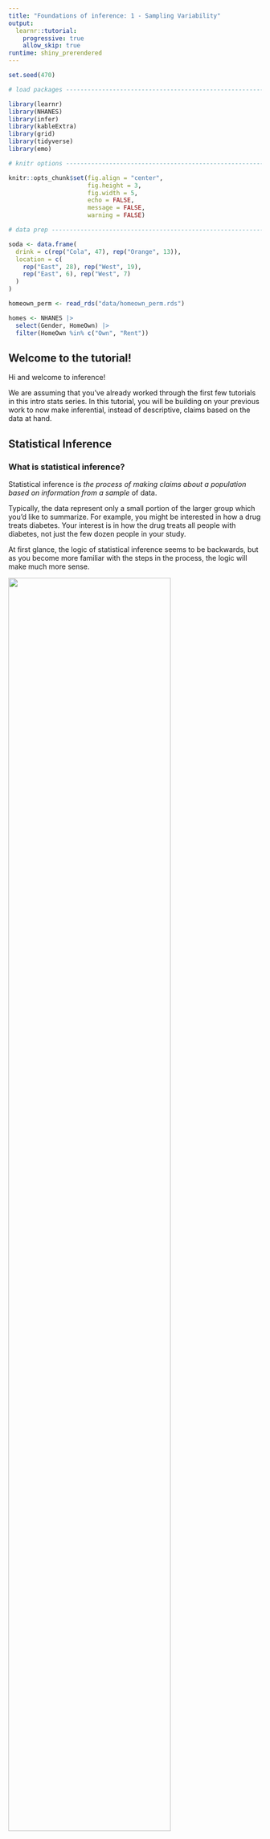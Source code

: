 ```yaml
---
title: "Foundations of inference: 1 - Sampling Variability"
output: 
  learnr::tutorial:
    progressive: true
    allow_skip: true
runtime: shiny_prerendered
---
```


```r
set.seed(470)

# load packages ----------------------------------------------------------------

library(learnr)
library(NHANES)
library(infer)
library(kableExtra)
library(grid)
library(tidyverse)
library(emo)

# knitr options ----------------------------------------------------------------

knitr::opts_chunk$set(fig.align = "center", 
                      fig.height = 3, 
                      fig.width = 5,
                      echo = FALSE, 
                      message = FALSE, 
                      warning = FALSE)

# data prep --------------------------------------------------------------------

soda <- data.frame(
  drink = c(rep("Cola", 47), rep("Orange", 13)),
  location = c(
    rep("East", 28), rep("West", 19),
    rep("East", 6), rep("West", 7)
  )
)

homeown_perm <- read_rds("data/homeown_perm.rds")

homes <- NHANES |>
  select(Gender, HomeOwn) |>
  filter(HomeOwn %in% c("Own", "Rent"))
```


## Welcome to the tutorial!

Hi and welcome to inference!

We are assuming that you've already worked through the first few tutorials in this intro stats series. In this tutorial, you will be building on your previous work to now make inferential, instead of descriptive, claims based on the data at hand.

## Statistical Inference

### What is statistical inference?

Statistical inference is _the process of making claims about a population based on information from a sample_ of data. 

Typically, the data represent only a small portion of the larger group which you'd like to summarize. For example, you might be interested in how a drug treats diabetes. Your interest is in how the drug treats all people with diabetes, not just the few dozen people in your study.

At first glance, the logic of statistical inference seems to be backwards, but as you become more familiar with the steps in the process, the logic will make much more sense.

![](images/lesson1_img1.png){ width=80% }

Consider a situation where you are trying to convince your marketing director that people on the East Coast prefer cola versus orange soda at a higher rate than people on the West Coast. 

To make the argument, the first step is to assume that the two populations, East Coast people and West Coast people, prefer cola to orange soda at the same rate. Here, about 60% of all people prefer cola and 40% prefer orange soda.

![](images/lesson1_img2.png){ width=80% }

The second step in the process is to investigate the sample data and attempt to argue that the data at hand are nothing like that which would be collected had the populations really been identical with respect to soda preference. Here, soda preference is equal in the samples and the population.


![](images/lesson1_img3.png){ width=80% }

Here, however, the sample from the East Coast prefers cola *at a rate which is twice as high as that from the West Coast*. With large samples, if the data are extremely different from the equal populations model, we can assume that the equal populations assumption is invalid.

![](images/lesson1_img4.png){ width=80% }

### Vocabulary

At this point, it is important for you to know some new vocabulary to describe the previous setting.

The claim that is not interesting is called the *null hypothesis* and is denoted **$H_0$** (pronounced "H-naught"). For example, that soda preference is the same on the two coasts.

The claim that corresponds to the research hypothesis is called the *alternative hypothesis* and is denoted by **$H_A$** (pronounced "H-A"). For example, that people on the East Coast prefer soda at a higher rate than those on the West Coast.

Almost always, the *goal is to disprove the null hypothesis and claim that the alternative hypothesis is true.*

### Example: cheetah speed

Suppose you're conducting research to compare the average running speed of two different subspecies of cheetahs.

The *null hypothesis* is that Asian and African cheetahs run at the same speed, on average.

The *alternative hypothesis* is that African cheetahs are faster than Asian cheetahs, on average.

### Example: election

Or consider a dataset collected to measure whether, in an election, candidate X will win the popular vote. The number of interest is the true proportion of votes that candidate X will receive. That number is *a population measure.*

The *null hypothesis* is that candidate X will get half the votes in the population.

The *alternative hypothesis* is that candidate X will get more than half the votes in the population, that is, will win the election.


### Hypotheses (1)

Suppose a pharmaceutical company is trying to get FDA approval for a new diabetes treatment called drug A.  Currently, most doctors prescribe drug B to treat diabetes.


```r
question("Which would be a good *null* hypothesis for the FDA statistician examining the drug company's data?", correct = "Right!", allow_retry = TRUE,
    answer("Drug A is better than drug B at treating diabetes.", message = "Remember, a null hypothesis is generally *not* what the researchers are looking for."),
    answer("Drug A is worse than drug B at treating diabetes.", message = "If the null hypothesis is true, nothing is going on."),
    answer("Drug A is different than drug B at treating diabetes (but you don't know if it is better or worse).", message = "If the null hypothesis is true, nothing is going on."),
    answer("Drug A is the same as drug B at treating diabetes.", correct = TRUE)
  )
```

### Hypotheses (2)

Consider the same situation as in the last exercise. A pharmaceutical company is trying to pass drug A for diabetes through the FDA, but most doctors currently prescribe drug B.


```r
question("Which would be a good *alternative* hypothesis?",
  correct = "Correct! The alternative hypothesis corresponds to the research question of interest, in this case whether drug A is more -  at treating diabetes than drug B.",
  allow_retry = TRUE,
  answer("Drug A is better than drug B at treating diabetes.", correct = TRUE),
  answer("Drug A is worse than drug B at treating diabetes.", message = "Remember, the alternative should correspond to the research claim."),
  answer("Drug A is different than drug B at treating diabetes (but you don't know if it is better or worse).", message = "Remember, the alternative should correspond to the research claim."),
  answer("Drug A is the same as drug B at treating diabetes.", message = "Remember, the alternative should correspond to the research claim.")
)
```

## Randomized distributions

The idea behind statistical inference is to understand samples from a hypothetical population where the null hypothesis is true. For example, from East and West Coasts, where cola preference is the same. 

![](images/lesson1_img3.png){ width=80% }

$$\hat{p}_W - \hat{p}_E = \frac{2}{3} - \frac{2}{3} = 0$$

![](images/lesson1_img5.png){ width=80% }
$$\hat{p}_W - \hat{p}_E = \frac{1}{3} - \frac{2}{3} = -\frac{1}{3}$$

As a way of summarizing each of the null samples, we calculate one statistic from each sample. Here, the statistic is the difference in the proportion of West Coast people who prefer cola as compared with the proportion of East Coast people who prefer cola, where each of the sample proportions is denoted “$\hat{p}$”. The difference in $\hat{p}$s changes with each sample. First it is 0, then it is negative one third, and it will keep changing.

### Understanding the null distribution

We can build a distribution of differences in proportions assuming the null hypothesis, that there is no link between location and soda preference, is true. That is, the null samples consist of randomly shuffled soda variables so that the samples don't have any dependency between location and soda preference.

Generating a distribution of the statistic from the null population
gives information about whether the observed data are inconsistent with
the null hypothesis.


The original sample proportions are $\hat{p}_{East}$ of 0.82 and $\hat{p}_{West}$ of 0.73. A difference of -0.09. 

*Original data*

```r
dt <- tibble(Location = c('East','West'), Cola = c(28,19), Orange = c(6,7), Proportion = c('28/(28 + 6) = 0.82',' 19/(19 + 7) = 0.73')) |>
  mutate(Proportion = cell_spec(Proportion, "html", color = '#144efa', bold = T))

kable(dt, format = "html", escape = F) |>
  kable_styling("striped", full_width = F)
```

*First shuffle, same as original*

The first shuffle of the drink variable gives the exact same summaries as the observed data! 


```r
dt <- tibble(Location = c('East','West'), Cola = c(28,19), Orange = c(6,7)) 

kable(dt, format = "html", escape = F) |>
  kable_styling("striped", full_width = F, position = "float_left")
```


```r
randdiff <- data.frame(diff = c(19/(19+7) - 28/(28+6)))
ggplot(randdiff) +
  geom_dotplot(aes(x=diff), binwidth = .03) + 
  geom_vline(xintercept = 19/(19+7) - 28/(28+6), color = "red", lwd=1.3) + 
  geom_vline(xintercept = -(19/(19+7) - 28/(28+6)), color = "red", lwd=1.3) + 
  xlab("Difference in Proportions") +
  theme(axis.title.y = element_blank(), axis.text.y.left = element_blank(),
        axis.ticks.y = element_blank(), panel.grid.major.y = element_blank(),
        panel.grid.minor = element_blank(), panel.grid.major.x = element_line()) +
  scale_x_continuous(breaks = seq(-0.5,0.5,0.1), limits = c(-0.5,0.5))
```

*Second shuffle*

The second shuffle, on the other hand, gives 27 people on the East Coast who prefer cola as compared with 20 on the West Coast who prefer cola. The difference in sample proportions for the second shuffle of the data is -0.02, which is less extreme than the original data. Note that both the original data, the red line, and the first two shuffled differences in proportions, black dots, can be plotted together. 

```r
dt <- tibble(Location = c('East','West'), Cola = c(27,20), Orange = c(7,6), ) 

kable(dt, format = "html", escape = F) |>
  kable_styling("striped", full_width = F, position = "float_left")
```

```r
randdiff <- rbind(randdiff, 20/(20+6) - 27/(27+7))
ggplot(randdiff) +
  geom_dotplot(aes(x=diff), binwidth = .03) + 
  geom_vline(xintercept = 19/(19+7) - 28/(28+6), color = "red", lwd=1.3) + 
  geom_vline(xintercept = -(19/(19+7) - 28/(28+6)), color = "red", lwd=1.3) + 
  xlab("Difference in Proportions") +
  theme(axis.title.y = element_blank(), axis.text.y.left = element_blank(),
        axis.ticks.y = element_blank(), panel.grid.major.y = element_blank(),
        panel.grid.minor = element_blank(), panel.grid.major.x = element_line()) +
  scale_x_continuous(breaks = seq(-0.5,0.5,0.1), limits = c(-0.5,0.5))
```


*Third shuffle*

The next few shuffles give differences in proportions centered around zero. 

```r
dt <- tibble(Location = c('East','West'), Cola = c(28,21), Orange = c(6,5)) 

kable(dt, format = "html", escape = F) |>
  kable_styling("striped", full_width = F, position = "float_left")
  
```

```r
randdiff <- rbind(randdiff, 21/(21+5) - 28/(28+8))
ggplot(randdiff) +
  geom_dotplot(aes(x=diff), binwidth = .03) + 
  geom_vline(xintercept = 19/(19+7) - 28/(28+6), color = "red", lwd=1.3) + 
  geom_vline(xintercept = -(19/(19+7) - 28/(28+6)), color = "red", lwd=1.3) + 
  xlab("Difference in Proportions") +
  theme(axis.title.y = element_blank(), axis.text.y.left = element_blank(),
        axis.ticks.y = element_blank(), panel.grid.major.y = element_blank(),
        panel.grid.minor = element_blank(), panel.grid.major.x = element_line()) +
  scale_x_continuous(breaks = seq(-0.5,0.5,0.1), limits = c(-0.5,0.5))
```

*Fourth shuffle*

```r
dt <- tibble(Location = c('East','West'), Cola = c(27,20), Orange = c(7,6), ) 

kable(dt, format = "html", escape = F) |>
  kable_styling("striped", full_width = F, position = "float_left")
  
```

```r
randdiff <- rbind(randdiff, 20/(20+6) - 27/(27+7))
ggplot(randdiff) +
  geom_dotplot(aes(x=diff), binwidth = .03) + 
  geom_vline(xintercept = 19/(19+7) - 28/(28+6), color = "red", lwd=1.3) + 
  geom_vline(xintercept = -(19/(19+7) - 28/(28+6)), color = "red", lwd=1.3) + 
  xlab("Difference in Proportions") +
  theme(axis.title.y = element_blank(), axis.text.y.left = element_blank(),
        axis.ticks.y = element_blank(), panel.grid.major.y = element_blank(),
        panel.grid.minor = element_blank(), panel.grid.major.x = element_line()) +
  scale_x_continuous(breaks = seq(-0.5,0.5,0.1), limits = c(-0.5,0.5))
```


*Fifth shuffle*

Note that the 5th difference is -0.16, which is farther from zero than the original data. That is, the fifth shuffle gives even more evidence of a difference in soda preference than the original data does. And we know that the fifth shuffle was created by randomly permuting the labels, so a difference of -0.16 is plausible under the null hypothesis! 


```r
dt <- tibble(Location = c('East','West'), Cola = c(29,18), Orange = c(5,8), ) 

kable(dt, format = "html", escape = F) |>
  kable_styling("striped", full_width = F, position = "float_left")
```

```r
randdiff <- rbind(randdiff, 18/(18+8) - 29/(29+5))
ggplot(randdiff) +
  geom_dotplot(aes(x=diff), binwidth = .03) + 
  geom_vline(xintercept = 19/(19+7) - 28/(28+6), color = "red", lwd=1.3) + 
  geom_vline(xintercept = -(19/(19+7) - 28/(28+6)), color = "red", lwd=1.3) + 
  xlab("Difference in Proportions") +
  theme(axis.title.y = element_blank(), axis.text.y.left = element_blank(),
        axis.ticks.y = element_blank(), panel.grid.major.y = element_blank(),
        panel.grid.minor = element_blank(), panel.grid.major.x = element_line()) +
  scale_x_continuous(breaks = seq(-0.5,0.5,0.1), limits = c(-0.5,0.5)) 

grid.lines(x = unit(c(0.13, 0.33), "npc"),
          y = unit(c(0.27, 0.20), "npc"),
          gp = gpar(fill=openintro::COL[1,1], col = openintro::COL[1,1]),
          arrow = arrow(length = unit(0.15, "inches"), 
            ends="last", type="closed"))
```

Generally, the simulated null differences are between -0.2 and 0.2, and about one third of the differences are as or more extreme than the observed difference of -0.09.

```r
set.seed(470)

soda |>
  rep_sample_n(size = nrow(soda), reps = 50) |>
  mutate(drink_perm = sample(drink)) |>
  group_by(replicate, location) |>
  summarize(prop_cola_perm = mean(drink_perm == "Cola"),
            prop_cola = mean(drink == "Cola")) |>
  summarize(diff_perm = diff(prop_cola_perm),
            diff_orig = diff(prop_cola)) |> # West - East

ggplot() +
  geom_dotplot(aes(x=diff_perm), binwidth = .02) + 
  geom_vline(xintercept = 19/(19+7) - 28/(28+6), color = "red", lwd=1.3) + 
  geom_vline(xintercept = -(19/(19+7) - 28/(28+6)), color = "red", lwd=1.3) + 
  geom_vline(xintercept = -0.2, color = "darkgrey", lwd=1.3) + 
  geom_vline(xintercept = 0.2, color = "darkgrey", lwd=1.3) + 
  xlab("Difference in Proportions") +
  theme(axis.title.y = element_blank(), axis.text.y.left = element_blank(),
        axis.ticks.y = element_blank(), panel.grid.major.y = element_blank(),
        panel.grid.minor = element_blank(), panel.grid.major.x = element_line()) +
  scale_x_continuous(breaks = seq(-0.5,0.5,0.1), limits = c(-0.5,0.5)) 
```


Now that we have seen a visual representation of the null distribution, let's see how a null sample can be generated in R. 

## Random permutation

### One random permutation

Using the `mutate()` and `sample()` functions, the vector of soda preference is mixed up, or permuted, such that whether someone is on the East or West Coast can't possibly be causing any difference in proportions. However, due to inherent natural variability, there is also no expectation that the soda preferences are exactly the same for any sample. We use the `sample()` function to create the shuffled soda preferences, and then save that shuffled dataset into a new variable named `drink_perm`, using the `mutate()` function. 

```r
soda |>
  mutate(drink_perm = sample(drink)) |>
  group_by(location) |>
  summarize(prop_cola_perm = mean(drink_perm == "Cola"),
            prop_cola = mean(drink == "Cola")) |>
  summarize(diff_perm = diff(prop_cola_perm), 
            diff_orig = diff(prop_cola))  # West - East
```

After grouping by the `location` variable, `summarize()` calculates the proportion of each coast that prefers cola. 

Note that `drink` equals “Cola” produces a vector of TRUEs and FALSEs, which R then coerces to ones (TRUE) and zeros (FALSE) when the `mean()` function is applied. Since a TRUE (one) represents an individual who prefers cola, the average of these ones and zeros represents the proportion of individuals who prefer cola.

`summarize()` is used a second time to find the difference in proportion of cola preference across the two coastal groups. The `diff()` function is applied across the two coastal groups because the data have been summarized by location (East and West). 

We should note that the `diff()` function takes the difference between two numbers by subtracting the first number from the second number. In this shuffle, -0.02488688 is the result from subtracting the West coast proportion _from_ the East coast proportion. It is important to make sure that your order of subtraction is consistent! 

Notice that the output gives a permuted difference of -0.02 as compared to the observed difference of -0.09. However, the permuted difference of -0.02 represents only one instance of the variability of soda preference under the null model. To get a sense of the degree of variability under the null model, it is necessary to permute the `drink` variable many times.

### Many random permutations

By repeating the permuting and difference calculations five times, the permuted differences are seen to be sometimes positive, sometimes negative, sometimes close to zero, sometimes far from zero. However, five times isn't quite enough to capture all of the variability in the null differences. 

The `rep_sample_n()` function performs repeated sampling of a dataset, where the `size` of the sample is specified in the first argument and the number of repetitions is specified in the `reps` argument. We notice that the sample `size` is the same size as the soda dataset, since it equals the number of rows in the original dataset. We are also specifying that the sampling of the datset should be done without replacement (`replace = FALSE`), since we want each row to only be selected once. You can think of this as creating five copies of the original `soda` dataset. 

```r
soda |>
  rep_sample_n(size = nrow(soda), reps = 5, replace = FALSE) |>
  mutate(drink_perm = sample(drink)) |>
  group_by(replicate, location) |>
  summarize(prop_cola_perm = mean(drink_perm == "Cola"),
            prop_cola = mean(drink == "Cola")) |>
  summarize(diff_perm = diff(prop_cola_perm),
            diff_orig = diff(prop_cola)) # West - East
```

Notice there is one additional variable we need to `group_by()` since we have more than one dataset we are calculating the permuted difference in proportions. This is why `replicate` appears in this `group_by()` statement. 

### Randomization distribution

By repeating the permutation process 100 times, the null differences are seen to range from approximately -0.3 to 0.3 although the majority of the differences are between -0.1 and 0.1. The observed data difference of -0.09 doesn't seem too extreme compared to this collection of null differences.

```r
set.seed(474740)

soda |>
  rep_sample_n(size = nrow(soda), reps = 100) |>
  mutate(drink_perm = sample(drink)) |>
  group_by(replicate, location) |>
  summarize(prop_cola_perm = mean(drink_perm == "Cola"),
            prop_cola = mean(drink == "Cola")) |>
  summarize(diff_perm = diff(prop_cola_perm),
            diff_orig = diff(prop_cola)) |> # West - East

ggplot() +
  geom_dotplot(aes(x=diff_perm), binwidth = .015) + 
  xlab("Difference in Proportions") +
  theme(axis.title.y = element_blank(), axis.text.y.left = element_blank(),
        axis.ticks.y = element_blank(), panel.grid.major.y = element_blank(),
        panel.grid.minor = element_blank(), panel.grid.major.x = element_line()) +
  scale_x_continuous(breaks = seq(-0.4,0.4,0.1), limits = c(-0.4,0.4)) 
```

### Working with the `NHANES` data

Throughout this lesson, you will use the [NHANES](https://CRAN.R-project.org/package=NHANES) dataset from the NHANES R package. The data are collected by the Center for Disease Control (CDC, the national public health institute in the United States) and can be thought of as a random sample of US residents.

Before moving on to investigate particular variables, you'll have an opportunity to briefly explore the data in this exercise.

 (1)

Use the `names()` function to list the variables included in the `NHANES` data frame from the [NHANES](https://CRAN.R-project.org/package=NHANES) package. (Click the link for more info.)


```r
# What are the variables in the `NHANES` dataset?

```

```r
# What are the variables in the `NHANES` dataset?
names(NHANES)
```

 (2)

- Using the `NHANES` data, create a bar plot of `HomeOwn` (fill color) broken down by `Gender` (x-axis).  
- Set `position = "fill"` in `geom_bar()` to allow for use to compare relative frequencies.

```r
# Create bar plot for Home Ownership by Gender
ggplot(___, aes(x = ___, fill = ___)) + 
  # Set the position to fill
  geom_bar(position = ___) +
  ylab("Relative frequencies")
```

```r
ggplot(NHANES, aes(x = ___, fill = ___)) + 
  geom_bar(position = ___) +
  ylab("Relative frequencies")
```

```r
ggplot(NHANES, aes(x = Gender, fill = ___)) + 
  geom_bar(position = ___) +
  ylab("Relative frequencies")
```

```r
ggplot(NHANES, aes(x = Gender, fill = HomeOwn)) + 
  geom_bar(position = ___) +
  ylab("Relative frequencies")
```

```r
# Create bar plot for Home Ownership by Gender
ggplot(NHANES, aes(x = Gender, fill = HomeOwn)) + 
  # Set the position to fill
  geom_bar(position = "fill") +
  ylab("Relative frequencies")
```

 (3)

- Create a density plot for `SleepHrsNight` `color`ed by `SleepTrouble` and faceted by `HealthGen`.
- Use `facet_wrap(~ HealthGen)` to visualize how the variables of interest vary by general health status.
- Since `SleepHrsNight` contains discrete values, the density should be smoothed a bit using `adjust = 2`.


```r
# Density plot of SleepHrsNight colored by SleepTrouble
ggplot(___, aes(x = ___, color = ___)) + 
  # Adjust by 2
  geom_density(adjust = ___) + 
  # Facet by HealthGen
  facet_wrap(~ ___)
```

```r
ggplot(NHANES, aes(x = ___, color = ___)) + 
  geom_density(adjust = ___) + 
  facet_wrap(~ ___)
```

```r
ggplot(NHANES, aes(x = SleepHrsNight, color = ___)) + 
  geom_density(adjust = ___) + 
  facet_wrap(~ ___)
```

```r
ggplot(NHANES, aes(x = SleepHrsNight, color = SleepTrouble)) + 
  geom_density(adjust = ___) + 
  facet_wrap(~ ___)
```

```r
ggplot(NHANES, aes(x = SleepHrsNight, color = SleepTrouble)) + 
  geom_density(adjust = ___) + 
  facet_wrap(~ HealthGen)
```

```r
# Density plot of SleepHrsNight colored by SleepTrouble
ggplot(NHANES, aes(x = SleepHrsNight, color = SleepTrouble)) + 
  # Adjust by 2
  geom_density(adjust = 2) + 
  # Facet by HealthGen
  facet_wrap(~ HealthGen)
```


Great work!  Notice that the warning message for the densities and the grey portions of the bars both indicate a large number of missing observations in the dataset.  If this were your dataset, it would be important to stop here and consider the cause of the missingness.  For the tutorial, we will now proceed without worrying about the missing observations.

### Calculating statistic of interest

Using the `NHANES` dataset, let's investigate the relationship between gender and home ownership. Remember, more information about the dataset can be found here: [NHANES](https://www.rdocumentation.org/packages/NHANES/topics/NHANES).

As seen in this lesson, natural variability can be modeled from shuffling observations around to remove any relationships that might exist in the population.  However, before you permute the data, you need to calculate the original observed statistic.  In this exercise, you will calculate the difference in proportion of home owners who are men versus women.

Recall that: 

- `%in%` returns a logical vector that is `TRUE` when values on the left hand side are listed on the right hand side.
- The mean of a logical vector is the proportion of cases where that vector is `TRUE`.

```r
fruits <- c("apple", "banana", "cherry")
fruits %in% c("banana", "cherry")
mean(fruits %in% c("banana", "cherry"))
```

 (1)

The dplyr, ggplot2, infer, and NHANES packages have been loaded for you.

- From `NHANES`, select the `Gender` and `HomeOwn`ership columns, then filter the rows to keep individuals whose home ownership status is `"Own"` or `"Rent"`.  Save the result to the dataset named `homes`.


```r
homes <- NHANES |>
  # Select Gender and HomeOwn
  ___(___, ___) |>
  # Filter for HomeOwn equal to "Own" or "Rent"
  ___(___ %in% c("___", "___"))
```

```r
homes <- NHANES |>
  select(Gender, HomeOwn) |>
  ___(___ %in% c("___", "___"))
```

```r
homes <- NHANES |>
  select(Gender, HomeOwn) |>
  filter(___ %in% c("___", "___"))
```

```r
homes <- NHANES |>
  select(Gender, HomeOwn) |>
  filter(HomeOwn %in% c("___", "___"))
```

```r
# Subset the data: homes
homes <- NHANES |>
  # Select Gender and HomeOwn
  select(Gender, HomeOwn) |>
  # Filter for HomeOwn equal to "Own" or "Rent"
  filter(HomeOwn %in% c("Own", "Rent"))
```

(2)

- Find the observed difference in proportions of men who own and women who own, by carrying out the following steps: 
1. Using the `homes` dataset, group by `Gender`.
2. Summarize the proportion of individuals who own a home. *Note that this will calculate proportions for both genders since you've grouped by the `Gender` variable in the line before it.*  You can calculate the proportion by finding the `mean()` of the observations that equal `"Own"` in the `HomeOwn` variable.
3. Finally, summarize the observed difference in proportions using the `diff()` function to calculate the difference in male and female home ownership.


```r
# From previous step
homes <- NHANES |>
  select(Gender, HomeOwn) |>
  filter(HomeOwn %in% c("Own", "Rent"))

diff_orig <- homes |>   
  # Group by gender
  ___(___) |>
  # Summarize proportion of homeowners
  ___(prop_own = ___) |>
  # Summarize difference in proportion of homeowners
  ___(obs_diff_prop = ___(prop_own)) # male - female
  
# See the result
diff_orig
```

```r
diff_orig <- homes |>   
  group_by(Gender) |>
  ___(prop_own = ___) |>
  ___(obs_diff_prop = ___(prop_own)) # male - female
```

```r
diff_orig <- homes |>   
  group_by(Gender) |>
  summarize(prop_own = mean(HomeOwn == "Own")) |>
  ___(obs_diff_prop = ___(prop_own)) # male - female
```

```r
diff_orig <- homes |>   
  group_by(Gender) |>
  summarize(prop_own = mean(HomeOwn == "Own")) |>
  summarize(obs_diff_prop = diff(prop_own)) # male - female
```

```r
# From previous step
homes <- NHANES |>
  select(Gender, HomeOwn) |>
  filter(HomeOwn %in% c("Own", "Rent"))

diff_orig <- homes |>   
  # Group by gender
  group_by(Gender) |>
  # Summarize proportion of homeowners
  summarize(prop_own = mean(HomeOwn == "Own")) |>
  # Summarize difference in proportion of homeowners
  summarize(obs_diff_prop = diff(prop_own)) # male - female
  
# See the result
diff_orig
```

### Randomized data under null model of independence

The **infer** package will allow you to model a particular null hypothesis and then randomize the data to calculate permuted statistics.  In this exercise, after specifying your null hypothesis you will permute the home ownership variable 10 times. By doing so, you will ensure that there is no relationship between home ownership and gender, so any difference in home ownership proportion for female versus male will be due only to natural variability.

This exercise will demonstrate the first three steps from the infer package:

- `specify()` -- to specify the response and explanatory variables
- `hypothesize()` -- to declare the null hypothesis
- `generate()` -- to generate resamples, permutations, or simulations

Using these steps in the context of creating a randomization distribution, looks
like the following: 

```r
dataset_name |>
  specify(response_variable ~ explanatory_variable,
          success = "[what value of the explanatory variable is a success]") |> 
  hypothesize(null = "independence") |> 
  generate(reps = 10, type = "permute") 
```


The dplyr, ggplot2, NHANES, and infer packages have been loaded for you and the `homes` dataset you created in the last exercise is available in your workspace.

```r
homes <- NHANES |>
  select(Gender, HomeOwn) |>
  filter(HomeOwn %in% c("Own", "Rent"))
```

 (1)

- Using the infer framework, step through specifying the null model and then performing 10 permutations to evaluate whether home ownership status (i.e. `HomeOwn`) differs between the `"female"` and `"male"` groups:
- `specify()` that the relationship of interest is `HomeOwn` vs. `Gender` and a success in this context is homeownership, set `success` to `"Own"`.


```r
# Specify variables
homeown_perm <- homes |>
  ___(___ ~ ___, success = "___")

# Print results to console
homeown_perm
```

<div id="null_model-hint">
**Hint:** `specify()` takes a formula, `HomeOwn ~ Gender`, and `success` is `"Own"`.
</div>

```r
# Specify variables
homeown_perm <- homes |>
  specify(HomeOwn ~ Gender, success = "Own") 
 
# Print results to console
homeown_perm
```

 (2)

- Using the infer framework:
    - `specify()` has been done for you.
    - `hypothesize()` that the null is true where `null = "independence"` (gender and homeownership are not related).


```r
# Hypothesize independence
homeown_perm <- homes |>
  specify(HomeOwn ~ Gender, success = "Own") |>
  ___(null = "___")  

# Print results to console
homeown_perm
```

<div id="null_model2-hint">
**Hint:** `hypothesize(null = "independence")`
</div>

```r
# Hypothesize independence
homeown_perm <- homes |>
  specify(HomeOwn ~ Gender, success = "Own") |>
  hypothesize(null = "independence") 

# Print results to console
homeown_perm
```

 (3)

- Using the infer framework:
    - `specify()` has been done for you.
    - `hypothesize()` has been done for you.
    - `generate()` ten permutations; set `reps` to 10.


```r
# Perform 10 permutations
homeown_perm <- homes |>
  specify(HomeOwn ~ Gender, success = "Own") |>
  hypothesize(null = "independence") |> 
  ___(reps = ___, type = "permute") 


# Print results to console
homeown_perm
```

<div id="null_model3-hint">
**Hint:** `generate(reps = 10, type = "permute")`
</div>

```r
# Perform 10 permutations
homeown_perm <- homes |>
  specify(HomeOwn ~ Gender, success = "Own") |>
  hypothesize(null = "independence") |> 
  generate(reps = 10, type = "permute") 
  
# Print results to console
homeown_perm
```


Great work! Notice that you went through three sequential steps:  
(1) the response and explanatory variables were defined by the `specify()` command, 
(2) the independence null hypothesis was set, and 
(3) you successfully shuffled the response variable, `HomeOwn`, ten times.


### Randomized statistics and dotplot

By permuting the home ownership variable multiple times, you generate differences in proportions that are consistent with the assumption that the variables are unrelated.  The statistic of interest is the difference in proportions given by `stat = "diff in props"`.  After calculating the randomized statistics, you will plot them in a dotplot.

This exercise shows all four steps from the infer package:

1. `specify()` will specify the response and explanatory variables.
2. `hypothesize()` will declare the null hypothesis.
3. `generate()` will generate resamples, permutations, or simulations.
4. `calculate()` will calculate summary statistics.

Each step will be covered throughout the tutorial; in this exercise you'll write code for `calculate()`.

The dplyr, ggplot2, NHANES, and infer packages have been loaded for you. Repeat the permuting and plotting with 100 differences in proportions generated by shuffling the `HomeOwn` variable.


```r
homes <- NHANES |>
  select(Gender, HomeOwn) |>
  filter(HomeOwn %in% c("Own", "Rent"))
```

 (1) 

- Using the infer framework, step through specifying the null model and then performing 100 permutations to evaluate whether home ownership status (i.e. `HomeOwn`) differs between the `"female"` and `"male"` groups:
    + `specify()`, `hypothesize()`, and  `generate()` have been done for you.
    + `calculate()` the `stat`istic `"diff in props"` with the order of `c("male", "female")`, telling `R` that the female proportion should be subtracted from the male proportion.

```r
# Perform 100 permutations
homeown_perm <- homes |>
  specify(HomeOwn ~ Gender, success = "Own") |>
  hypothesize(null = "independence") |> 
  generate(reps = 100, type = "permute") |> 
  ___(___, order = ___)
  
# Print results to console
homeown_perm
```

<div id="randomized_statistics-hint">
**Hint:** `calculate(stat = "diff in props", order = c("male", "female"))`
</div>

```r
# Perform 100 permutations
homeown_perm <- homes |>
  specify(HomeOwn ~ Gender, success = "Own") |>
  hypothesize(null = "independence") |> 
  generate(reps = 100, type = "permute") |> 
  calculate(stat = "diff in props", order = c("male", "female"))

# Print results to console
homeown_perm
```

 (2)

- Using `homeown_perm`, plot the 100 differences in proportions using `geom_dotplot`. Adjust the size of the dots by setting `binwidth` to `0.001` in your call to `geom_dotplot()`.


```r
# Perform 100 permutations
homeown_perm <- homes |>
  specify(HomeOwn ~ Gender, success = "Own") |>
  hypothesize(null = "independence") |> 
  generate(reps = 100, type = "permute") |> 
  calculate(stat = "diff in props", order = c("male", "female"))
  
# Dotplot of 100 permuted differences in proportions
ggplot(___, aes(x = stat)) + 
  ___(___)
```

```r
ggplot(___, aes(x = stat)) + 
  geom_dotplot(___)
```

```r
# Perform 100 permutations
homeown_perm <- homes |>
  specify(HomeOwn ~ Gender, success = "Own") |>
  hypothesize(null = "independence") |> 
  generate(reps = 100, type = "permute") |> 
  calculate(stat = "diff in props", order = c("male", "female"))

# Dotplot of 100 permuted differences in proportions
ggplot(homeown_perm, aes(x = stat)) + 
  geom_dotplot(binwidth = 0.001)
```

Nice! It's much easier to get a feel for the distribution of randomized statistics now. In the next exercise, you'll see how 1000 randomized statistics are distributed.

### Randomization density

Using 100 repetitions allows you to understand the mechanism of permuting.  However, 100 is not enough to observe the full range of likely values for the null differences in proportions.  

Recall the four steps of inference.  These are the same four steps that will be used in all inference exercises in this tutorial and future statistical inference tutorials.  Use the names of the functions to help you recall the analysis process.

- `specify()` will specify the response and explanatory variables.
- `hypothesize()` will declare the null hypothesis.
- `generate()` will generate resamples, permutations, or simulations.
- `calculate()` will calculate summary statistics.

In this exercise, you'll repeat the process 1000 times to get a sense for the complete distribution of null differences in proportions.

 (1)

The dplyr, ggplot2, NHANES, and infer packages have been loaded for you. 

* Generate 1000 differences in proportions by shuffling the `HomeOwn` variable using the infer syntax.  Recall the infer syntax:  
    + `specify()` that the relationship of interest is `HomeOwn` vs. `Gender` and a success in this context is homeownership, `success = "Own"`.
    + `hypothesize()` that the null is true where `null = "independence"` (meaning gender and homeownership are not related).
    + `generate()` 1000 permutations; set `reps` to 1000.
    + `calculate()` the statistic `stat = "diff in props"` with the order of `c("male", "female")`.
* Run the density plot code to create a smoothed visual representation of the distribution of differences. **What shape does the curve have?**


```r
homes <- NHANES |>
  select(Gender, HomeOwn) |>
  filter(HomeOwn %in% c("Own", "Rent")) |>
  sample_n(2500)
```

```r
# Perform 1000 permutations
homeown_perm <- homes |>
  # Specify HomeOwn vs. Gender, with `"Own" as success
  ___(___ ~ ___, success = "___") |>
  # Use a null hypothesis of independence
  ___(___) |> 
  # Generate 1000 repetitions (by permutation)
  ___(reps = ___, type = "permute") |> 
  # Calculate the difference in proportions (male then female)
  ___(___, order = ___))

# Density plot of 1000 permuted differences in proportions
ggplot(homeown_perm, aes(x = stat)) + 
  geom_density()
```

```r
homes |>
  specify(HomeOwn ~ Gender, success = "Own") |>
  ___(___) |> 
  ___(reps = ___, type = "permute") |> 
  ___(___, order = ___))
```

```r
homes |>
  specify(HomeOwn ~ Gender, success = "Own") |>
  hypothesize(null = "independence") |> 
  ___(reps = ___, type = "permute") |> 
  ___(___, order = ___))
```

```r
homes |>
  specify(HomeOwn ~ Gender, success = "Own") |>
  hypothesize(null = "independence") |> 
  generate(reps = 1000, type = "permute") |> 
  ___(___, order = ___))
```

```r
homes |>
  specify(HomeOwn ~ Gender, success = "Own") |>
  hypothesize(null = "independence") |> 
  generate(reps = 1000, type = "permute") |> 
  calculate(stat = "diff in props", order = c("male", "female"))
```

```r
# Perform 1000 permutations
  # Specify HomeOwn vs. Gender, with `"Own" as success
homeown_perm <- homes |>
  specify(HomeOwn ~ Gender, success = "Own") |>
  # Use a null hypothesis of independence
  hypothesize(null = "independence") |> 
  # Generate 1000 repetitions (by permutation)
  generate(reps = 1000, type = "permute") |> 
  # Calculate the difference in proportions (male then female)
  calculate(stat = "diff in props", order = c("male", "female"))

# Density plot of 1000 permuted differences in proportions
ggplot(homeown_perm, aes(x = stat)) + 
  geom_density()
```

Great work! You can now see that the distribution is approximately normally distributed around -0.01, but what can we conclude from it? You'll learn how to use this distribution in the next lesson.

## Using the randomization distribution

Recall that the logic of statistical inference is to compare the observed statistic to the distribution of statistics that come from a null distribution. You've now seen how to create the distribution with your own R code. The next question to ask is, **how do we use the information in the null distribution?**

Remember that each dot that gets generated is from a different permutation of the data. We use the null differences, the dots, to define the setting that we are not interested in. The goal is to show that our observed data are not consistent with the differences generated. We want our observed data to be different from the null so that we can claim the alternative research hypothesis to be true.

```r
set.seed(47)
soda |>
  rep_sample_n(size = nrow(soda), reps = 10) |>
  mutate(drink_perm = sample(drink)) |>
  group_by(replicate, location) |>
  summarize(prop_cola_perm = mean(drink_perm == "Cola"),
            prop_cola = mean(drink == "Cola")) |>
  summarize(diff_perm = diff(prop_cola_perm),
            diff_orig = diff(prop_cola)) |> # West - East

  ggplot() +
  geom_dotplot(aes(x=diff_perm), binwidth = .03) + 
  geom_vline(xintercept = 19/(19+7) - 28/(28+6), color = "red", lwd=1.3) + 
  geom_vline(xintercept = -(19/(19+7) - 28/(28+6)), color = "red", lwd=1.3) + 
  xlab("Difference in Proportions") +
  theme(axis.title.y = element_blank(), axis.text.y.left = element_blank(),
        axis.ticks.y = element_blank(), panel.grid.major.y = element_blank(),
        panel.grid.minor = element_blank(), panel.grid.major.x = element_line()) +
  scale_x_continuous(breaks = seq(-0.5,0.5,0.1), limits = c(-0.5,0.5)) +
  geom_label(label= "observed difference", color = openintro::COL[1,1], x = -0.32, y = .65, cex=3) +
  geom_label(label = "each dot represents\n one permutation", color = openintro::COL[1,1], x = -0.33, y = .24, cex=3) 

grid.lines(x = unit(c(0.29, 0.40), "npc"),
          y = unit(c(0.26, 0.23), "npc"),
          gp = gpar(fill=openintro::COL[1,1], col = openintro::COL[1,1]),
          arrow = arrow(length = unit(0.15, "inches"), 
            ends="last", type="closed"))

grid.lines(x = unit(c(0.39, 0.51), "npc"),
          y = unit(c(0.325, 0.265), "npc"),
          gp = gpar(fill=openintro::COL[1,1], col = openintro::COL[1,1]),
          arrow = arrow(length = unit(0.15, "inches"), 
            ends="last", type="closed"))

grid.lines(x = unit(c(0.29, 0.41), "npc"),
          y = unit(c(0.7, 0.75), "npc"),
          gp = gpar(fill=openintro::COL[1,1], col = openintro::COL[1,1]),
          arrow = arrow(length = unit(0.15, "inches"), 
            ends="last", type="closed"))
```


### Data consistent with null?

Using R, recall that 9% more people on the East Coast prefer cola than those on the West Coast.

```r
soda |>
 group_by(location) |>
 summarize(prop_cola = mean(drink == "Cola"))
```

### Significance

On the dot plot, the null statistics, which are more extreme compared to the observed statistic, are colored red. We can see that about a third of the null statistics are as or more extreme than what we observed.

```r
set.seed(474740)

soda |>
  rep_sample_n(size = nrow(soda), reps = 100) |>
  mutate(drink_perm = sample(drink)) |>
  group_by(replicate, location) |>
  summarize(prop_cola_perm = mean(drink_perm == "Cola"),
            prop_cola = mean(drink == "Cola")) |>
  summarize(diff_perm = diff(prop_cola_perm),
            diff_orig = diff(prop_cola)) |> # West - East
  mutate(extreme = ifelse(diff_perm <= 19/(19+7) - 28/(28+6), "bigger", "smaller")) |>

ggplot() +
  geom_dotplot(aes(x=diff_perm, fill = extreme), binwidth = .015) + 
  xlab("Difference in Proportions") +
  geom_vline(xintercept = 19/(19+7) - 28/(28+6), color = openintro::COL[4,1]) +
  theme(axis.title.y = element_blank(), axis.text.y.left = element_blank(),
        axis.ticks.y = element_blank(), panel.grid.major.y = element_blank(),
        panel.grid.minor = element_blank(), panel.grid.major.x = element_line(),
        legend.position = "none") +
  scale_x_continuous(breaks = seq(-0.4,0.4,0.1), limits = c(-0.4,0.4)) +
  scale_color_manual(values = c(openintro::COL[4,1], openintro::COL[1,1])) +
  scale_fill_manual(values = c(openintro::COL[4,1], openintro::COL[1,1]))
```


### How extreme are the observed data?

To be more precise, R can count the number of times the null data were more extreme than the observed data. Here, we identify that about 30% of the null statistics are more extreme than the difference which was observed. Thirty percent, in conjunction with the dot plot, give evidence that the data are consistent with the permuted distribution. We have no evidence that rates of cola preference differ by coast.


```r
soda_perm <- soda |>
  rep_sample_n(size = nrow(soda), reps = 100) |>
  mutate(drink_perm = sample(drink)) |>
  group_by(replicate, location) |>
  summarize(prop_cola_perm = mean(drink_perm == "Cola"),
            prop_cola = mean(drink == "Cola")) |>
  summarize(diff_perm = diff(prop_cola_perm),
            diff_orig = diff(prop_cola)) # West - East

soda_perm |>
  summarize(count = sum(diff_orig >= diff_perm),
            proportion = mean(diff_orig >= diff_perm))
```

### Do the data come from the population?

Recall that the observed difference (i.e. the difference in proportions in the `homes` dataset, shown as the red vertical line) was around -0.0078, which seems to fall below the bulk of the density of shuffled differences. It is important to know, however, whether any of the randomly permuted differences were as extreme as the observed difference.

In this exercise, you'll re-create this dotplot as a density plot and count the number of permuted differences that were to the left of the observed difference.

The `homeown_perm` dataset is available in your workspace.

- Using `geom_density()`, plot the permuted differences (`diff_perm`). 
- Add a vertical red line with `geom_vline()` where the observed difference falls. The `diff_orig` is provided in your workspace and represents the original value of the difference statistic. You should plot this value as the `xintercept` of `geom_vline()`. 
- Count the number of permuted differences that were less than or equal to the observed difference.


```r
# Density plot of 1000 permuted differences in proportions
diff_orig <- -0.00783
ggplot(homeown_perm, aes(x = diff_perm)) +
  geom_dotplot(binwidth = .0007) +
  ggtitle("Density plot of shuffled differences") +
  geom_vline(xintercept = diff_orig, color = "red")
```

```r
# Plot permuted differences, diff_perm
ggplot(homeown_perm, aes(x = ___)) + 
  # Add a density layer
  ___() +
  # Add a vline layer with intercept diff_orig
  ___(aes(xintercept = ___), color = "red")

# Compare permuted differences to observed difference
homeown_perm |>
  summarize(n_perm_le_obs = sum(___ <= ___))
```

```r
ggplot(homeown_perm, aes(x = diff_perm)) +
  ___() +
  ___(aes(xintercept = ___), color = "red")
```

```r
ggplot(homeown_perm, aes(x = diff_perm)) +
  geom_density() +
  ___(aes(xintercept = ___), color = "red")
```

```r
ggplot(homeown_perm, aes(x = diff_perm)) +
  geom_density() +
  geom_vline(aes(xintercept = diff_orig), color = "red")
```

```r
# Plot permuted differences, diff_perm
ggplot(homeown_perm, aes(x = diff_perm)) +
  # Add a density layer
  geom_density() +
  # Add a vline layer with intercept diff_orig
  geom_vline(aes(xintercept = diff_orig), color = "red")

# Compare permuted differences to observed difference
homeown_perm |>
  summarize(n_perm_le_obs = sum(diff_perm <= diff_orig))
```

Nice work! 212 permuted differences are more extreme than the observed difference. This only represents 21.2% of the null statistics, so you can conclude that the observed difference **is** consistent with the permuted distribution.

### What can you conclude?

*Hint*: Since you observed only 212 of 1000 null statistics are more extreme than the observed difference statistic, you can conclude that the observed difference **is** consistent with the permuted distribution. You've failed to reject the null hypothesis!


```r
question("What can you conclude from the analysis?", correct = "Right! We've failed to reject the null hypothesis.", allow_retry = TRUE,
    answer("We have learned that being female causes people to buy houses.", message = "Because the study was not an experiment, it is not possible to draw a causal conclusion.  There may have been other factors affecting the outcome."),
    answer("We have learned that our data is consistent with the hypothesis of no difference in home ownership across gender.", correct = TRUE),
    answer("We have learned that the observed difference (from the data) in proportion of home ownership across gender is due to something other than random variation.", message = "Unfortunately, there is not sufficient evidence to reject the null hypothesis.")
)
```    
    
## Study conclusions
        
In the calculations on the `NHANES` data, the observed statistic was consistent with the null statistics. That is, 212 of the 1000 permutations were smaller than the original value. There is no evidence that the data are inconsistent with the null hypothesis. That is, if gender played no role in home ownership, we would be likely to get data similar to those observed.

However, this does not mean that we know for sure the gender doesn't play a role. It is possible that the true difference in homeownership rates is 0.1, and surely our data would be consistent with that population as well. The logic of inference allows us only to reject null claims. The process does not allow us to have certainty in the null hypothesis being true.

> We fail to reject the null hypothesis: There is no evidence that our data are inconsistent with the null hypothesis.

```r
homeown_perm |>
  mutate(extreme = ifelse(diff_perm <= diff_orig, "extreme", "not")) |>
ggplot() +
  geom_dotplot(aes(x=diff_perm, fill = extreme), binwidth = .0007) + 
  xlab("Difference in Proportions") +
  geom_vline(aes(xintercept = diff_orig), color = openintro::COL[1,1]) +
  theme(axis.title.y = element_blank(), axis.text.y.left = element_blank(),
        axis.ticks.y = element_blank(), panel.grid.major.y = element_blank(),
        panel.grid.minor = element_blank(), panel.grid.major.x = element_line(),
        legend.position = "none") +
  scale_x_continuous(breaks = seq(-0.03,0.03,0.005), limits = c(-0.03,0.03)) +
  geom_label(label= "212 were smaller\n than original value", color = openintro::COL[1,1], x = -0.02, y = .85, cex=5) +
  geom_label(label = "788 were bigger than\n original value", color = openintro::COL[4,1], x = 0.015, y = .85, cex=5) +
  scale_color_manual(values = c(openintro::COL[1,1], openintro::COL[4,1])) +
  scale_fill_manual(values = c(openintro::COL[1,1], openintro::COL[4,1]))

  grid.lines(x = unit(c(0.05, 0.35), "npc"),
          y = unit(c(0.7, 0.7), "npc"),
          gp = gpar(fill=openintro::COL[1,1], col = openintro::COL[1,1]),
          arrow = arrow(length = unit(0.15, "inches"), 
            ends="first", type="closed"))
  
    grid.lines(x = unit(c(0.65, 0.95), "npc"),
          y = unit(c(0.7, 0.7), "npc"), 
          gp = gpar(fill=openintro::COL[4,1], col = openintro::COL[4,1]),
          arrow = arrow(length = unit(0.15, "inches"), 
            ends="last", type="closed"))
```

Note that the `NHANES` data is thought to be a good representative sample of the US population. That means the conclusions from the `NHANES` data can be applied to the larger US population. Unfortunately, here there is nothing to report; the conclusion was that there was an inability to reject the null hypothesis. So, in this case, there is no claim that can be generalized to a larger population.

OK, now that we've covered the basics, let's move on to completing a full hypothesis test on actual data.
    
## Submit```{r encoder_ui, echo=FALSE}hash_encoder_ui = {    shiny::div("If you have completed this tutorial and are happy with all of your",         "solutions, please enter your identifying information, then click the button below to generate your hash",          textInput("name", "What's your name?"),        textInput("studentID", "What is your student ID?"),        renderText({ input$caption }),         )}``````{r encoder_logic, echo=FALSE, context="server"}is_server_context = function(.envir) {  # We are in the server context if there are the follow:  # * input - input reactive values  # * output - shiny output  # * session - shiny session  #  # Check context by examining the class of each of these.  # If any is missing then it will be a NULL which will fail.  inherits(.envir$input,   "reactivevalues") &  inherits(.envir$output,  "shinyoutput")    &  inherits(.envir$session, "ShinySession")}check_server_context = function(.envir) {  if (!is_server_context(.envir)) {    calling_func = deparse(sys.calls()[[sys.nframe()-1]])    err = paste0(      "Function `", calling_func,"`",      " must be called from an Rmd chunk where `context = \"server\"`"    )    stop(err, call. = FALSE)  }}encoder_logic = function(strip_output = FALSE) {  p = parent.frame()  check_server_context(p)  # Make this var available within the local context below  assign("strip_output", strip_output, envir = p)  # Evaluate in parent frame to get input, output, and session  local({    encoded_txt = shiny::eventReactive(      input$hash_generate,      {        # shiny::getDefaultReactiveDomain()$userData$tutorial_state        state = learnr:::get_tutorial_state()        shiny::validate(shiny::need(length(state) > 0, "No progress yet."))        shiny::validate(shiny::need(nchar(input$name) > 0, "No name entered."))        shiny::validate(shiny::need(nchar(input$studentID) > 0, "Please enter your student ID"))        user_state = purrr::map_dfr(state, identity, .id = "label")        user_state = dplyr::group_by(user_state, label, type, correct)        user_state = dplyr::summarize(          user_state,          answer = list(answer),          timestamp = dplyr::first(timestamp),          .groups = "drop"        )        user_state = dplyr::relocate(user_state, correct, .before = timestamp)        user_info = tibble(label = c("student_name", "student_id"), type="identifier", answer= as.list(c(input$name, input$studentID)))                  learnrhash::encode_obj(bind_rows(user_info, user_state))      }    )    output$hash_output = shiny::renderText(encoded_txt())  }, envir = p)}encoder_logic()``````{r encode, echo=FALSE}learnrhash::encoder_ui(ui_before = hash_encoder_ui)```

## Congratulations!

You have successfully completed Lesson 1 in Tutorial 4: Foundations of inference.  

What's next?

`r emo::ji("ledger")` [Full list of tutorials supporting OpenIntro::Introduction to Modern Statistics](https://openintrostat.github.io/ims-tutorials/)

`r emo::ji("spiral_notepad")` [Tutorial 4: Foundations of inference](https://openintrostat.github.io/ims-tutorials/04-foundations/)

`r emo::ji("one")` [Tutorial 4 - Lesson 1: Sampling variability](https://openintro.shinyapps.io/ims-04-foundations-01/)

`r emo::ji("two")` [Tutorial 4 - Lesson 2: Randomization test](https://openintro.shinyapps.io/ims-04-foundations-02/)

`r emo::ji("three")` [Tutorial 4 - Lesson 3: Errors in hypothesis testing](https://openintro.shinyapps.io/ims-04-foundations-03/)

`r emo::ji("four")` [Tutorial 4 - Lesson 4: Parameters and confidence intervals](https://openintro.shinyapps.io/ims-04-foundations-04/)

`r emo::ji("open_book")` [Learn more at Introduction to Modern Statistics](http://openintro-ims.netlify.app/)
